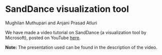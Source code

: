 # SandDance visualization tool

Mughilan Muthupari and Anjani Prasad Atluri

We have made a video tutorial on SandDance (a visualization tool by Microsoft), posted on YouTube [here](https://www.youtube.com/watch?v=sI4WIQEz07w){target="_blank"}.

**Note:** The presentation used can be found in the description of the video.
